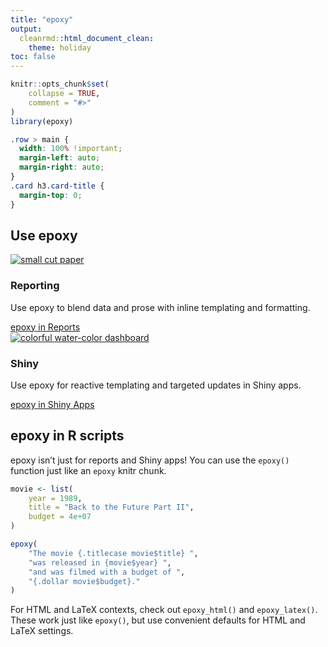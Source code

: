 ```yaml
---
title: "epoxy"
output: 
  cleanrmd::html_document_clean:
    theme: holiday
toc: false
---
```


```r
knitr::opts_chunk$set(
	collapse = TRUE,
	comment = "#>"
)
library(epoxy)
```

```css
.row > main {
  width: 100% !important;
  margin-left: auto;
  margin-right: auto;
}
.card h3.card-title {
  margin-top: 0;
}
```

[glue]: https://glue.tidyverse.org

## Use epoxy

```{=html}
<div class="row">
  <div class="col-sm-6 mb-4 mb-sm-0 px-5 px-sm-2">
    <div class="card shadow">
      <a href="epoxy-report.html">
        <img src="images/mel-poole-gT-Sob4njj8-unsplash.jpg" class="card-img-top" alt="small cut paper">
      </a>
      <div class="card-body">
        <h3 class="card-title">Reporting</h3>
        <p class="card-text">Use epoxy to blend data and prose with inline templating and formatting.</p>
        <a href="epoxy-report.html" class="btn btn-primary float-end">epoxy in Reports</a>
      </div>
    </div>
  </div>
  <div class="col-sm-6 px-5 px-sm-2">
    <div class="card shadow">
      <a href="epoxy-shiny.html">
        <img src="images/hal-gatewood-tZc3vjPCk-Q-unsplash.jpg" class="card-img-top" alt="colorful water-color dashboard">
      </a>
      <div class="card-body">
        <h3 class="card-title">Shiny</h3>
        <p class="card-text">Use epoxy for reactive templating and targeted updates in Shiny apps.</p>
        <a href="epoxy-shiny.html" class="btn btn-primary float-end">epoxy in Shiny Apps</a>
      </div>
    </div>
  </div>
</div>
```

## epoxy in R scripts

epoxy isn't just for reports and Shiny apps!
You can use the `epoxy()` function just like an `epoxy` knitr chunk.

```r
movie <- list(
	year = 1989,
	title = "Back to the Future Part II",
	budget = 4e+07
)

epoxy(
	"The movie {.titlecase movie$title} ",
	"was released in {movie$year} ",
	"and was filmed with a budget of ",
	"{.dollar movie$budget}."
)
```

For HTML and LaTeX contexts, check out `epoxy_html()` and `epoxy_latex()`.
These work just like `epoxy()`,
but use convenient defaults for HTML and LaTeX settings.
